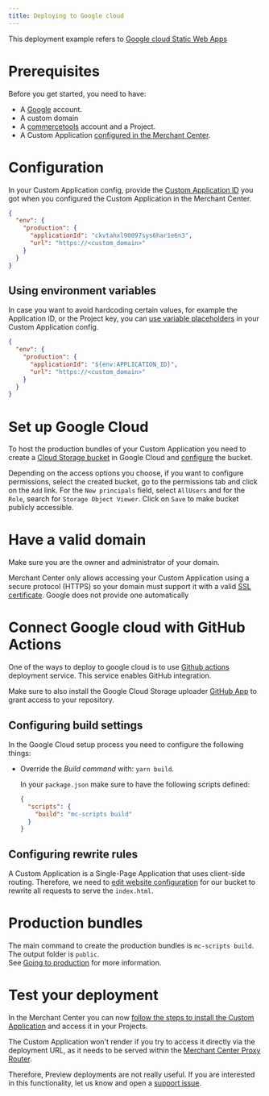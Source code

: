 ```yaml
---
title: Deploying to Google cloud
---
```


This deployment example refers to [Google cloud Static Web Apps](https://codelabs.developers.google.com/codelabs/cloud-webapp-hosting-gcs#0)

# Prerequisites

Before you get started, you need to have:

- A [Google](https://accounts.google.com/SignUp) account.
- A custom domain
- A [commercetools](https://docs.commercetools.com/getting-started) account and a Project.
- A Custom Application [configured in the Merchant Center](https://docs.commercetools.com/merchant-center/managing-custom-applications).

# Configuration

In your Custom Application config, provide the [Custom Application ID](/api-reference/application-config#envproductionapplicationid) you got when you configured the Custom Application in the Merchant Center.


```json title="custom-application-config.json"
{
  "env": {
    "production": {
      "applicationId": "ckvtahxl90097sys6har1e6n3",
      "url": "https://<custom_domain>"
    }
  }
}
```

## Using environment variables

In case you want to avoid hardcoding certain values, for example the Application ID, or the Project key, you can [use variable placeholders](/api-reference/application-config#using-variable-placeholders) in your Custom Application config.

```json title="custom-application-config.json" highlightLines="4"
{
  "env": {
    "production": {
      "applicationId": "${env:APPLICATION_ID}",
      "url": "https://<custom_domain>"
    }
  }
}
```

# Set up Google Cloud

To host the production bundles of your Custom Application you need to create a [Cloud Storage bucket](https://console.cloud.google.com/storage) in Google Cloud and [configure](https://codelabs.developers.google.com/codelabs/cloud-webapp-hosting-gcs#3) the bucket.

Depending on the access options you choose, if you want to configure permissions, select the created bucket, go to the permissions tab and click on the `Add` link. For the `New principals` field, select `AllUsers` and for the `Role`, search for `Storage Object Viewer`. Click on `Save` to make bucket publicly accessible.

# Have a valid domain

Make sure you are the owner and administrator of your domain.

Merchant Center only allows accessing your Custom Application using a secure protocol (HTTPS) so your domain must support it with a valid [SSL certificate](https://support.google.com/domains/answer/7630973?hl=en&visit_id=637951191082633113-3999318342&rd=1). Google does not provide one automatically

# Connect Google cloud with GitHub Actions

One of the ways to deploy to google cloud is to use [Github actions](https://github.com/google-github-actions/upload-cloud-storage) deployment service. This service enables GitHub integration.

<Info>

Make sure to also install the Google Cloud Storage uploader [GitHub App](https://github.com/marketplace/actions/cloud-storage-uploader) to grant access to your repository.

</Info>

## Configuring build settings

In the Google Cloud setup process you need to configure the following things:

* Override the *Build command* with: `yarn build`.

  <Info>

  In your `package.json` make sure to have the following scripts defined:

  ```json title="package.json"
  {
    "scripts": {
      "build": "mc-scripts build"
    }
  }
  ```

  </Info>


## Configuring rewrite rules

A Custom Application is a Single-Page Application that uses client-side routing. Therefore, we need to [edit website configuration](https://cloud.google.com/storage/docs/hosting-static-website#specialty-pages) for our bucket to rewrite all requests to serve the `index.html`.


# Production bundles

The main command to create the production bundles is `mc-scripts build`. The output folder is `public`.<br />
See [Going to production](/development/going-to-production) for more information.

# Test your deployment

In the Merchant Center you can now [follow the steps to install the Custom Application](https://docs.commercetools.com/merchant-center/managing-custom-applications) and access it in your Projects.

<Warning>

The Custom Application won't render if you try to access it directly via the deployment URL, as it needs to be served within the [Merchant Center Proxy Router](/concepts/merchant-center-proxy-router).

Therefore, Preview deployments are not really useful. If you are interested in this functionality, let us know and open a [support issue](https://github.com/commercetools/merchant-center-application-kit/issues/new/choose).

</Warning>
